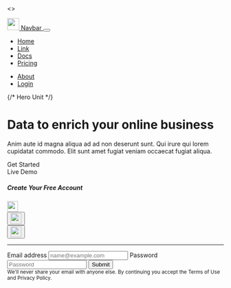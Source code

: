 <>
  <nav className="navbar navbar-expand-lg navbar-light bg-white py-3">
    <div className="container-fluid">
      <a className="navbar-brand pe-3" href="#">
        <img className="img-fluid" src="/logo.svg" width="28" />
        <span className="ms-3 fw-bold">Navbar</span>
      </a>
      <button
        className="navbar-toggler"
        type="button"
        data-bs-toggle="collapse"
        data-bs-target="#simpleNav"
        aria-controls="simpleNav"
        aria-expanded="false"
        aria-label="Toggle navigation"
      >
        <span className="navbar-toggler-icon"></span>
      </button>
      <div className="collapse navbar-collapse" id="simpleNav">
        <ul className="navbar-nav me-auto mb-2 mb-lg-0">
          <li className="nav-item">
            <a className="nav-link fw-bold" aria-current="page" href="#">
              Home
            </a>
          </li>
          <li className="nav-item">
            <a className="nav-link fw-bold" href="#">
              Link
            </a>
          </li>
          <li className="nav-item">
            <a className="nav-link fw-bold" href="#">
              Docs
            </a>
          </li>
          <li className="nav-item">
            <a className="nav-link fw-bold" href="#">
              Pricing
            </a>
          </li>
        </ul>
        <ul className="navbar-nav justify-content-end">
          <li className="nav-item ">
            <a className="nav-link fw-bold" href="#">
              About
            </a>
          </li>
          <li className="nav-item pe-3">
            <a className="nav-link fw-bold" href="#">
              Login
            </a>
          </li>
        </ul>
      </div>
    </div>
  </nav>
  {/* Hero Unit  */}
  <div className="mt-n5" style={{ height: "700px" }}>
    <div className="container h-100">
      <div className="row h-100 justify-content-center">
        <div className="col-md-6 align-self-center">
          <h1 className="display-4 fw-bold  mb-3">
            Data to enrich your
            <span className="text-primary"> online business</span>
          </h1>
          <p className="mb-4 text-muted lead">
            Anim aute id magna aliqua ad ad non deserunt sunt. Qui irure qui
            lorem cupidatat commodo. Elit sunt amet fugiat veniam occaecat
            fugiat aliqua.
          </p>
          <div className="btn btn-primary rounded-0">Get Started</div>
          <div className="btn btn-outline-primary ms-3 rounded-0">
            Live Demo
          </div>
        </div>
        <div className="col-md-1"></div>
        <div className="col-md-5 align-self-center">
          <div className="card">
            <div className="card-body">
              <h5 className="text-center mb-3">Create Your Free Account</h5>
              <div className="row text-center">
                <div className="col">
                  <div className="btn btn-light w-100 border pr-5 pl-5">
                    <img className="img-fluid " src="google.svg" width="25" />
                  </div>
                </div>
                <div className="col">
                  <button className="btn btn-light w-100 border pr-5 pl-5">
                    <img className="img-fluid" src="facebook.svg" width="25" />
                  </button>
                </div>
                <div className="col">
                  <button className="btn btn-light w-100 border pr-5 pl-5">
                    <img className="img-fluid " src="linkedin.svg" width="25" />
                  </button>
                </div>
              </div>
              <hr />
              <label className="form-label">Email address</label>
              <input
                type="email"
                className="form-control"
                id="exampleFormControlInput1"
                placeholder="name@example.com"
              ></input>
              <label className="form-label mt-3">Password</label>
              <input
                type="password"
                className="form-control"
                id="exampleFormControlInput1"
                placeholder="Password"
              ></input>
              <button
                className="btn btn-primary text-center mt-3 w-100"
                type="submit"
              >
                Submit
              </button>
            </div>
            <div className="card-footer text-muted mt-2">
              <small>
                We'll never share your email with anyone else. By continuing you
                accept the Terms of Use and Privacy Policy.
              </small>
            </div>
          </div>
        </div>
      </div>
    </div>
  </div>
</>

